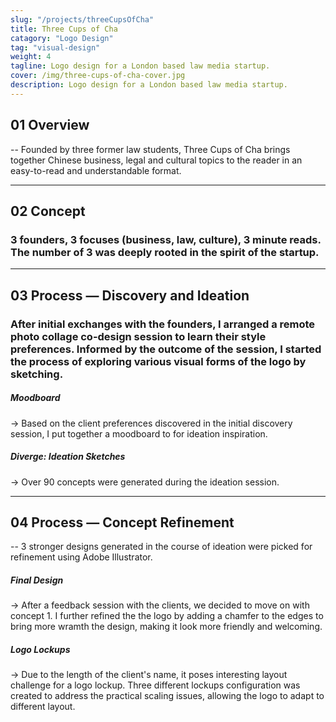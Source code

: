 ```yaml
---
slug: "/projects/threeCupsOfCha"
title: Three Cups of Cha
catagory: "Logo Design"
tag: "visual-design"
weight: 4
tagline: Logo design for a London based law media startup.
cover: /img/three-cups-of-cha-cover.jpg
description: Logo design for a London based law media startup.
---
```


## 01 Overview

-- Founded by three former law students, Three Cups of Cha brings together Chinese business, legal and cultural topics to the reader in an easy-to-read and understandable format.

<ProjectInfo>
  <ProjectInfoItem fieldName="My Role" value="Logo Design, Visual Design" />
  <ProjectInfoItem fieldName="Duration" value="2 weeks" />
  <ProjectInfoItem fieldName="Tools" value="Illustrator, Figma" />
</ProjectInfo>

---

## 02 Concept

### 3 founders, 3 focuses (business, law, culture), 3 minute reads. The number of 3 was deeply rooted in the spirit of the startup.

<InterfaceDemo
  url="https://www.sfu.ca/~kkl64/videos/three-cups-of-cha/logo-construction.mp4"
  noPadding
/>

<FullImage
  src="/img/three-cups-of-cha/logo-breakdown.jpg"
  alt="Logo Breakdown"
/>

---

## 03 Process — Discovery and Ideation

### After initial exchanges with the founders, I arranged a remote photo collage co-design session to learn their style preferences. Informed by the outcome of the session, I started the process of exploring various visual forms of the logo by sketching.

<FullImage src="/img/three-cups-of-cha/moodboard.jpg" alt="moodboard" />

##### Moodboard

-> Based on the client preferences discovered in the initial discovery session, I put together a moodboard to for ideation inspiration.

<FullImage
  src="/img/three-cups-of-cha/initial-exploration.jpg"
  alt="initial sketches"
/>

##### Diverge: Ideation Sketches

-> Over 90 concepts were generated during the ideation session.

---

## 04 Process — Concept Refinement

-- 3 stronger designs generated in the course of ideation were picked for refinement using Adobe Illustrator.

<FullImage
  src="/img/three-cups-of-cha/logo-initial-concepts.jpg"
  alt="initial sketches"
  noPadding
/>

<FullImage
  src="/img/three-cups-of-cha/logo-construction.jpg"
  alt="logo construction"
/>

##### Final Design

-> After a feedback session with the clients, we decided to move on with concept 1. I further refined the the logo by adding a chamfer to the edges to bring more wramth the design, making it look more friendly and welcoming.

<FullImage src="/img/three-cups-of-cha/logo-use.jpg" alt="logo lockup" />

##### Logo Lockups

-> Due to the length of the client's name, it poses interesting layout challenge for a logo lockup. Three different lockups configuration was created to address the practical scaling issues, allowing the logo to adapt to different layout.
